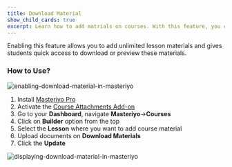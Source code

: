 ```yaml
---
title: Download Material
show_child_cards: true
excerpt: Learn how to add matrials on courses. With this feature, you can add unlimited lesson materials and gives students quick access to download or preview these materials.
---
```


Enabling this feature allows you to add unlimited lesson materials and gives students quick access to download or preview these materials.

### How to Use?

![enabling-download-material-in-masteriyo](https://user-images.githubusercontent.com/24367265/195080532-85a1674b-2fd4-4f67-a24e-2886da4b440f.png)

1. Install [Masteriyo Pro](https://docs.masteriyo.com/getting-started/installation#installing-masteriyo-lms-pro-version)
2. Activate the [Course Attachments Add-on](https://docs.masteriyo.com/premium-addons/activate-masteriyo-premium-addons)
3. Go to your **Dashboard**, navigate **Masteriyo**->**Courses**
4. Click on **Builder** option from the top 
5. Select the **Lesson** where you want to add course material
6. Upload documents on **Download Materials**
7. Click the **Update**

![displaying-download-material-in-masteriyo](https://user-images.githubusercontent.com/24367265/195080632-656902d7-cdc3-40ad-bb2c-0e403b8bba10.png)

